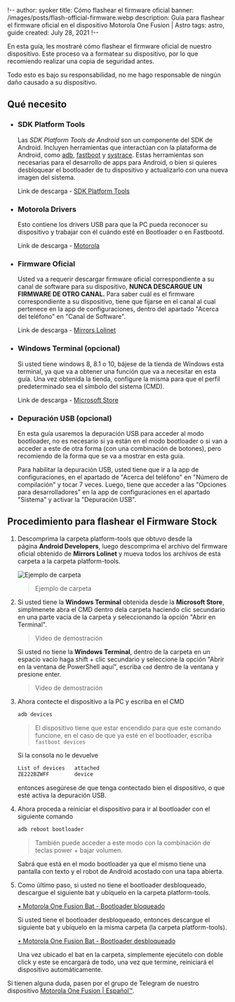 !--
author: syoker
title: Cómo flashear el firmware oficial
banner: /images/posts/flash-official-firmware.webp
description: Guía para flashear el firmware oficial en el dispositivo Motorola One Fusion | Astro
tags: astro, guide
created: July 28, 2021
!--

En esta guía, les mostraré cómo flashear el firmware oficial de nuestro dispositivo. Este proceso va a formatear su dispositivo, por lo que recomiendo realizar una copia de seguridad antes.

Todo esto es bajo su responsabilidad, no me hago responsable de ningún daño causado a su dispositivo.

## **Qué necesito**

- ### **SDK Platform Tools**

  Las *SDK Platform Tools de Android* son un componente del SDK de Android. Incluyen herramientas que interactúan con la plataforma de Android, como [adb](https://developer.android.com/studio/command-line/adb"), [fastboot](https://android.googlesource.com/platform/system/core/+/master/fastboot/#fastboot) y [systrace](https://developer.android.com/topic/performance/tracing/command-line). Estas herramientas son necesarias para el desarrollo de apps para Android, o bien si quieres desbloquear el bootloader de tu dispositivo y actualizarlo con una nueva imagen del sistema.

  Link de descarga - [SDK Platform Tools](https://developer.android.com/studio/releases/platform-tools)

- ### **Motorola Drivers**

  Esto contiene los drivers USB para que la PC pueda reconocer su dispositivo y trabajar con él cuándo esté en Bootloader o en Fastbootd.

  Link de descarga - [Motorola](https://motorola-global-es-latam.custhelp.com/app/answers/detail/a_id/89882)

- ### **Firmware Oficial**

  Usted va a requerir descargar firmware oficial correspondiente a su canal de software para su dispositivo, **NUNCA DESCARGUE UN FIRMWARE DE OTRO CANAL.** Para saber cuál es el firmware correspondiente a su dispositivo, tiene que fijarse en el canal al cual pertenece en la app de configuraciones, dentro del apartado "Acerca del teléfono" en "Canal de Software".

  Link de descarga - [Mirrors Lolinet](https://mirrors.lolinet.com/firmware/moto/astro/official/)

- ### **Windows Terminal (opcional)**

  Si usted tiene windows 8, 8.1 o 10, bájese de la tienda de Windows esta terminal, ya que va a obtener una función que va a necesitar en esta guía. Una vez obtenida la tienda, configure la misma para que el perfil predeterminado sea el símbolo del sistema (CMD).

  Link de descarga - [Microsoft Store](https://www.microsoft.com/store/productId/9N0DX20HK701)

- ### **Depuración USB (opcional)**

  En esta guía usaremos la depuración USB para acceder al modo bootloader, no es necesario si ya están en el modo bootloader o si van a acceder a este de otra forma (con una combinación de botones), pero recomiendo de la forma que se va a mostrar en esta guía.

  Para habilitar la depuración USB, usted tiene que ir a la app de configuraciones, en el apartado de "Acerca del teléfono" en "Número de compilación" y tocar 7 veces. Luego, tiene que acceder a las "Opciones para desarrolladores" en la app de configuraciones en el apartado "Sistema" y activar la "Depuración USB".

## **Procedimiento para flashear el Firmware Stock**

1.  Descomprima la carpeta platform-tools que obtuvo desde la página **Android Developers**, luego descomprima el archivo del firmware oficial obtenido de **Mirrors Lolinet** y mueva todos los archivos de esta carpeta a la carpeta platform-tools.

    ![Ejemplo de carpeta](/images/guides/guide-examplefolder.webp)

    > Ejemplo de carpeta

2.  Si usted tiene la **Windows Terminal** obtenida desde la **Microsoft Store**, simplmenete abra el CMD dentro dela carpeta haciendo clic secundario en una parte vacía de la carpeta y seleccionando la opción "Abrir en Terminal".

    <CustomVideo src="/video/opencommandprompt.mp4" autoPlay loop muted />

    > Video de demostración

    Si usted no tiene la **Windows Terminal**, dentro de la carpeta en un espacio vacío haga shift + clic secundario y seleccione la opción "Abrir en la ventana de PowerShell aquí", escriba `cmd` dentro de la ventana y presione enter.

    <CustomVideo src="/video/openwindowspowershell.mp4" autoPlay loop muted />

    > Video de demostración

3.  Ahora contecte el dispositivo a la PC y escriba en el CMD

    ```bash
    adb devices
    ```

    > El dispositivo tiene que estar encendido para que este comando funcione, en el caso de que ya esté en el bootloader, escriba `fastboot devices`

    Si la consola no le devuelve

    ```bash
    List of devices   attached
    ZE222BZWFF        device
    ```

    entonces asegúrese de que tenga contectado bien el dispositivo, o que esté activa la depuración USB.

4.  Ahora proceda a reiniciar el dispositivo para ir al bootloader con el siguiente comando

    ```bash
    adb reboot bootloader
    ```

    > También puede acceder a este modo con la combinación de teclas power + bajar volumen.

    Sabrá que está en el modo bootloader ya que el mismo tiene una pantalla con texto y el robot de Android acostado con una tapa abierta.

5.  Como último paso, si usted no tiene el bootloader desbloqueado, descargue el siguiente bat y ubíquelo en la carpeta platform-tools.

    [• Motorola One Fusion Bat - Bootloader bloqueado](/files/bat_lockbootloader.bat)

    Si usted tiene el bootloader desbloqueado, entonces descargue el siguiente bat y ubíquelo en la misma carpeta (la carpeta platform-tools).

    [• Motorola One Fusion Bat - Bootloader desbloqueado](/files/bat_unlockbootloader.bat)

    Una vez ubicado el bat en la carpeta, simplemente ejecútelo con doble click y este se encargará de todo, una vez que termine, reiniciará el dispositivo automáticamente.

Si tienen alguna duda, pasen por el grupo de Telegram de nuestro dispositivo [Motorola One Fusion | Español™](https://t.me/MotorolaOneFusionES).

